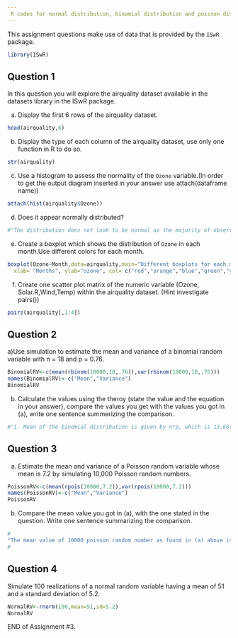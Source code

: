 ---
 R codes for normal distribution, binomial distribution and poisson distribution
---

This assignment questions make use of data that is provided by the
`ISwR` package.

```{r}
library(ISwR)
```

## Question 1 

In this question you will explore the airquality dataset available in the datasets library in the ISwR package.

a) Display the first 6 rows of the airquality dataset.

```{r}
head(airquality,6)

```

b) Display the type of each column of the airquality dataset, use only one function in R to do so.

```{r}
str(airquality)


```

c) Use a histogram to assess the normality of the `Ozone` variable.(In order to get the output diagram inserted in your answer use attach(dataframe name)) 
```{r}
attach(hist(airquality$Ozone))

```
d) Does it appear normally distributed? 
```{r}
#"The distribution does not look to be normal as the majority of observations are concentrated on the left side of the histogram figure "
```
e) Create a boxplot which shows the distribution of `Ozone` in each month.Use different colors for each month.
```{r}
boxplot(Ozone~Month,data=airquality,main="Different boxplots for each month",
  xlab= "Months", ylab="ozone", col= c("red","orange","blue","green","yellow"))

```
f) Create one scatter plot matrix of the numeric variable (Ozone, Solar.R,Wind,Temp) within the airquality dataset.
(Hint investigate pairs())

```{r}
pairs(airquality[,1:4])

```

## Question 2 
a)Use simulation to estimate the mean and variance of a binomial random variable with n = 18 and p = 0.76. 

```{r}
BinomialRV<-c(mean(rbinom(10000,18,.76)),var(rbinom(10000,18,.76)))
names(BinomialRV)<-c("Mean","Variance")
BinomialRV

```

b) Calculate the values using the theroy (state the value and the equation in your answer), compare the values you get with the values you got in (a), write one sentence summerizing the comparison.

```{r}
#"1. Mean of the binomial distribution is given by n*p, which is 13.68( calculated as 18*.76) and the variance is given by n*p*q, which is 3.2832(calculated as 18*.76*.24)" "2.the difference between the calculated values of mean and variance with 10000 simulation is almost similar to the theoretical values as calculated in (1) above" 

```

## Question 3  
a) Estimate the mean and variance of a Poisson random variable whose mean is 7.2 by simulating 10,000 Poisson random numbers.
```{r}
PoissonRV<-c(mean(rpois(10000,7.2)),var(rpois(10000,7.2)))
names(PoissonRV)<-c("Mean","Variance")
PoissonRV

```
b) Compare the mean value you got in (a), with the one stated in the question. Write one sentence summarizing the comparison.

```{r}
#
"The mean value of 10000 poisson random number as found in (a) above is almost similar to the one given in question. As we increase the number of simulation, the value of calculated mean approaches to the value of theoretical mean "
#
```
## Question 4  
Simulate 100 realizations of a normal random variable having a mean of 51 and a standard deviation of 5.2.
```{r}
NormalRV<-rnorm(100,mean=51,sd=5.2)
NormalRV

```

END of Assignment #3.



